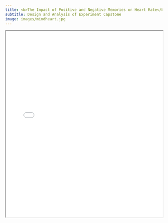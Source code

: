 ```yaml
---
title: <b>The Impact of Positive and Negative Memories on Heart Rate</b>
subtitle: Design and Analysis of Experiment Capstone
image: images/mindheart.jpg
---
```


<iframe src="reports/Stats101B_final.pdf" width="100%" height="600px"></iframe>

